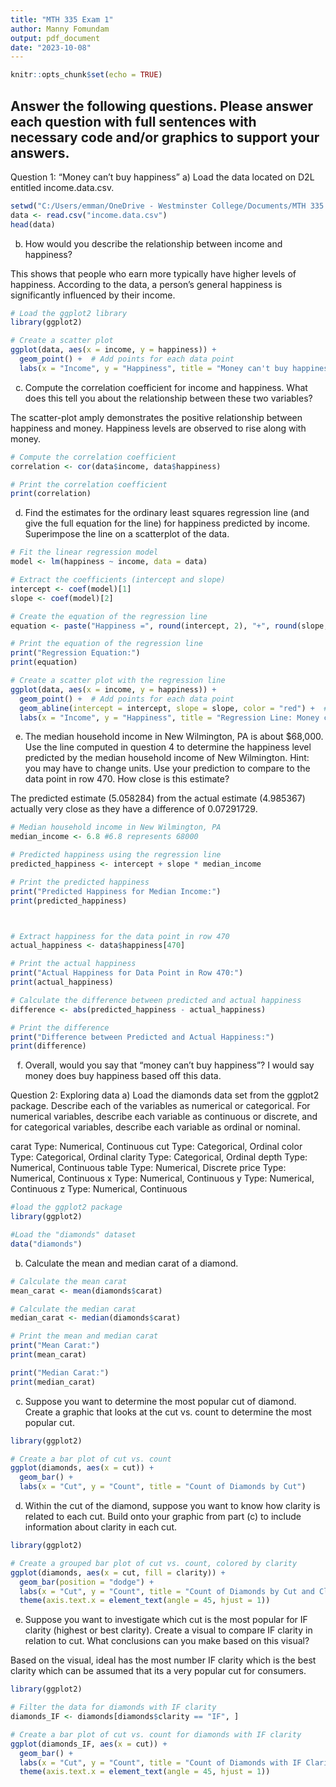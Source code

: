 ---
title: "MTH 335 Exam 1"
author: Manny Fomundam
output: pdf_document
date: "2023-10-08"
---

```{r setup, include=FALSE}
knitr::opts_chunk$set(echo = TRUE)
```
## Answer the following questions. Please answer each question with full sentences with necessary code and/or graphics to support your answers. 

Question 1: "Money can't buy happiness"
a) Load the data located on D2L entitled income.data.csv. 
```{r}
setwd("C:/Users/emman/OneDrive - Westminster College/Documents/MTH 335 01/Westminster College - MTH335/")
data <- read.csv("income.data.csv")
head(data)
```

b) How would you describe the relationship between income and happiness?

This shows that people who earn more typically have higher levels of happiness. According to the data, a person's general happiness is significantly influenced by their income.
```{r}
# Load the ggplot2 library
library(ggplot2)

# Create a scatter plot
ggplot(data, aes(x = income, y = happiness)) +
  geom_point() +  # Add points for each data point
  labs(x = "Income", y = "Happiness", title = "Money can't buy happiness?")
```
c) Compute the correlation coefficient for income and happiness. What does this tell you about the relationship between these two variables?

The scatter-plot amply demonstrates the positive relationship between happiness and money. Happiness levels are observed to rise along with money.
```{r}
# Compute the correlation coefficient
correlation <- cor(data$income, data$happiness)

# Print the correlation coefficient
print(correlation)
```
d) Find the estimates for the ordinary least squares regression line (and give the full equation for the line) for happiness predicted by income. Superimpose the line on a scatterplot of the data. 
```{r}
# Fit the linear regression model
model <- lm(happiness ~ income, data = data)

# Extract the coefficients (intercept and slope)
intercept <- coef(model)[1]
slope <- coef(model)[2]

# Create the equation of the regression line
equation <- paste("Happiness =", round(intercept, 2), "+", round(slope, 2), "Income")

# Print the equation of the regression line
print("Regression Equation:")
print(equation)

# Create a scatter plot with the regression line
ggplot(data, aes(x = income, y = happiness)) +
  geom_point() +  # Add points for each data point
  geom_abline(intercept = intercept, slope = slope, color = "red") +  # Add the regression line
  labs(x = "Income", y = "Happiness", title = "Regression Line: Money can't buy happiness?")
```

e) The median household income in New Wilmington, PA is about $68,000. Use the line computed in question 4 to determine the happiness level predicted by the median household income of New Wilmington. Hint: you may have to change units. Use your prediction to compare to the data point in row 470. How close is this estimate? 

The predicted estimate (5.058284) from the actual estimate (4.985367) actually very close as they have a difference of 0.07291729.
```{r}
# Median household income in New Wilmington, PA
median_income <- 6.8 #6.8 represents 68000

# Predicted happiness using the regression line
predicted_happiness <- intercept + slope * median_income

# Print the predicted happiness
print("Predicted Happiness for Median Income:")
print(predicted_happiness)



# Extract happiness for the data point in row 470
actual_happiness <- data$happiness[470]

# Print the actual happiness
print("Actual Happiness for Data Point in Row 470:")
print(actual_happiness)

# Calculate the difference between predicted and actual happiness
difference <- abs(predicted_happiness - actual_happiness)

# Print the difference
print("Difference between Predicted and Actual Happiness:")
print(difference)
```

f) Overall, would you say that "money can't buy happiness"? 
I would say money does buy happiness based off this data.

Question 2: Exploring data
a) Load the diamonds data set from the ggplot2 package. Describe each of the variables as numerical or categorical. For numerical variables, describe each variable as continuous or discrete, and for categorical variables, describe each variable as ordinal or nominal.

carat 
  Type: Numerical, Continuous
cut 
  Type: Categorical, Ordinal
color 
  Type: Categorical, Ordinal
clarity 
  Type: Categorical, Ordinal
depth
  Type: Numerical, Continuous
table
  Type: Numerical, Discrete
price
  Type: Numerical, Continuous
x
  Type: Numerical, Continuous
y
  Type: Numerical, Continuous
z
  Type: Numerical, Continuous
```{r}
#load the ggplot2 package
library(ggplot2)

#Load the "diamonds" dataset
data("diamonds")
```

b) Calculate the mean and median carat of a diamond. 
```{r}
# Calculate the mean carat
mean_carat <- mean(diamonds$carat)

# Calculate the median carat
median_carat <- median(diamonds$carat)

# Print the mean and median carat
print("Mean Carat:")
print(mean_carat)

print("Median Carat:")
print(median_carat)
```

c) Suppose you want to determine the most popular cut of diamond. Create a graphic that looks at the cut vs. count to determine the most popular cut. 
```{r}
library(ggplot2)

# Create a bar plot of cut vs. count
ggplot(diamonds, aes(x = cut)) +
  geom_bar() +
  labs(x = "Cut", y = "Count", title = "Count of Diamonds by Cut")
```

d) Within the cut of the diamond, suppose you want to know how clarity is related to each cut. Build onto your graphic from part (c) to include information about clarity in each cut. 
```{r}
library(ggplot2)

# Create a grouped bar plot of cut vs. count, colored by clarity
ggplot(diamonds, aes(x = cut, fill = clarity)) +
  geom_bar(position = "dodge") +
  labs(x = "Cut", y = "Count", title = "Count of Diamonds by Cut and Clarity") +
  theme(axis.text.x = element_text(angle = 45, hjust = 1))
```

e) Suppose you want to investigate which cut is the most popular for IF clarity (highest or best clarity). Create a visual to compare IF clarity in relation to cut. What conclusions can you make based on this visual? 

Based on the visual, ideal has the most number IF clarity which is the best clarity which can be assumed that its a very popular cut for consumers.
```{r}
library(ggplot2)

# Filter the data for diamonds with IF clarity
diamonds_IF <- diamonds[diamonds$clarity == "IF", ]

# Create a bar plot of cut vs. count for diamonds with IF clarity
ggplot(diamonds_IF, aes(x = cut)) +
  geom_bar() +
  labs(x = "Cut", y = "Count", title = "Count of Diamonds with IF Clarity by Cut") +
  theme(axis.text.x = element_text(angle = 45, hjust = 1))
```

